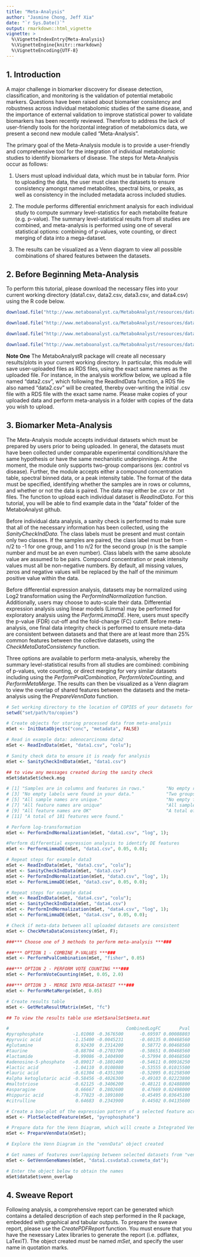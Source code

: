 ```yaml
---
title: "Meta-Analysis"
author: "Jasmine Chong, Jeff Xia"
date: "`r Sys.Date()`"
output: rmarkdown::html_vignette
vignette: >
  %\VignetteIndexEntry{Meta-Analysis}
  %\VignetteEngine{knitr::rmarkdown}
  %\VignetteEncoding{UTF-8}
---
```


## 1. Introduction 

A major challenge in biomarker discovery for disease detection, classification, and monitoring is the validation of potential metabolic markers. Questions have been raised about biomarker consistency and robustness across individual metabolomic studies of the same disease, and the importance of external validation to improve statistical power to validate biomarkers has been recently reviewed. Therefore to address the lack of user-friendly tools for the horizontal integration of metabolomics data, we present a second new module called “Meta-Analysis”. 

The primary goal of the Meta-Analysis module is to provide a user-friendly and comprehensive tool for the integration of individual metabolomic studies to identify biomarkers of disease. The steps for Meta-Analysis occur as follows: 

1) Users must upload individual data, which must be in tabular form. Prior to uploading the data, the user must clean the datasets to ensure consistency amongst named metabolites, spectral bins, or peaks, as well as consistency in the included metadata across included studies.

2) The module performs differential enrichment analysis for each individual study to compute summary level-statistics for each metabolite feature (e.g. p-value). The summary level-statistical results from all studies are combined, and meta-analysis is performed using one of several statistical options: combining of p-values, vote counting, or direct merging of data into a mega-dataset.

3) The results can be visualized as a Venn diagram to view all possible combinations of shared features between the datasets.

## 2. Before Beginning Meta-Analysis

To perform this tutorial, please download the necessary files into your current working directory (data1.csv, data2.csv, data3.csv, and data4.csv) using the R code below. 

```r

download.file("http://www.metaboanalyst.ca/MetaboAnalyst/resources/data/data1.csv", "data1.csv", "curl")

download.file("http://www.metaboanalyst.ca/MetaboAnalyst/resources/data/data2.csv", "data2.csv", "curl")

download.file("http://www.metaboanalyst.ca/MetaboAnalyst/resources/data/data3.csv", "data3.csv", "curl")

download.file("http://www.metaboanalyst.ca/MetaboAnalyst/resources/data/data4.csv", "data4.csv", "curl")

```

**Note One**
The MetaboAnalystR package will create all necessary results/plots in your current working directory. In particular, this module will save user-uploaded files as RDS files, using the exact same names as the uploaded file. For instance, in the analysis workflow below, we upload a file named "data2.csv", which following the ReadIndData function, a RDS file also named "data2.csv" will be created, thereby over-writing the initial .csv file with a RDS file with the exact same name. Please make copies of your uploaded data and perform meta-analysis in a folder with copies of the data you wish to upload. 

## 3. Biomarker Meta-Analysis

The Meta-Analysis module accepts individual datasets which must be prepared by users prior to being uploaded. In general, the datasets must have been collected under comparable experimental conditions/share the same hypothesis or have the same mechanistic underpinnings. At the moment, the module only supports two-group comparisons (ex: control vs disease). Further, the module accepts either a compound concentration table, spectral binned data, or a peak intensity table. The format of the data must be specified, identifying whether the samples are in rows or columns, and whether or not the data is paired. The data may either be .csv or .txt files. The function to upload each individual dataset is *ReadIndData*. For this tutorial, you will be able to find example data in the "data" folder of the MetaboAnalyst github. 

Before individual data analysis, a sanity check is performed to make sure that all of the necessary information has been collected, using the *SanityCheckIndData*. The class labels must be present and must contain only two classes. If the samples are paired, the class label must be from -n/2 to -1 for one group, and 1 to n/2 for the second group (n is the sample number and must be an even number). Class labels with the same absolute value are assumed to be pairs. Compound concentration or peak intensity values must all be non-negative numbers. By default, all missing values, zeros and negative values will be replaced by the half of the minimum positive value within the data.

Before differential expression analysis, datasets may be normalized using Log2 transformation using the *PerformIndNormalization* function. Additionally, users may choose to auto-scale their data. Differential expression analysis using linear models (Limma) may be performed for exploratory analysis using the *PerformLimmaDE*. Here, users must specify the p-value (FDR) cut-off and the fold-change (FC) cutoff. Before meta-analysis, one final data integrity check is performed to ensure meta-data are consistent between datasets and that there are at least more than 25% common features between the collective datasets, using the *CheckMetaDataConsistency* function.

Three options are available to perform meta-analysis, whereby the summary level-statistical results from all studies are combined: combining of p-values, vote counting, or direct merging for very similar datasets including using the *PerformPvalCombination*, *PerformVoteCounting*, and *PerformMetaMerge*. The results can then be visualized as a Venn diagram to view the overlap of shared features between the datasets and the meta-analysis using the *PrepareVennData* function. 

```r
# Set working directory to the location of COPIES of your datasets for analysis
setwd("set/path/to/copies")

# Create objects for storing processed data from meta-analysis 
mSet <- InitDataObjects("conc", "metadata", FALSE)

# Read in example data: adenocarcinoma data2
mSet <- ReadIndData(mSet, "data1.csv", "colu");

# Sanity check data to ensure it is ready for analysis
mSet <- SanityCheckIndData(mSet, "data1.csv")

## to view any messages created during the sanity check
mSet$dataSet$check.msg

# [1] "Samples are in columns and features in rows."        "No empty rows were found in your data."             
# [3] "No empty labels were found in your data."            "Two groups found: Adenocarcinoma and Adenocarcinoma"
# [5] "All sample names are unique."                        "No empty feature names found"                       
# [7] "All feature names are unique"                        "All sample names are OK"                            
# [9] "All feature names are OK"                            "A total of 83 samples were found."                  
# [11] "A total of 181 features were found."   

# Perform log-transformation
mSet <- PerformIndNormalization(mSet, "data1.csv", "log", 1);

#Perform differential expression analysis to identify DE features
mSet <- PerformLimmaDE(mSet, "data1.csv", 0.05, 0.0);

# Repeat steps for example data3
mSet <- ReadIndData(mSet, "data3.csv", "colu");
mSet <- SanityCheckIndData(mSet, "data3.csv")
mSet <- PerformIndNormalization(mSet, "data3.csv", "log", 1);
mSet <- PerformLimmaDE(mSet, "data3.csv", 0.05, 0.0);

# Repeat steps for example data4
mSet <- ReadIndData(mSet, "data4.csv", "colu");
mSet <- SanityCheckIndData(mSet, "data4.csv")
mSet <- PerformIndNormalization(mSet, "data4.csv", "log", 1);
mSet <- PerformLimmaDE(mSet, "data4.csv", 0.05, 0.0);

# Check if meta-data between all uploaded datasets are consistent
mSet <- CheckMetaDataConsistency(mSet, F);

###*** Choose one of 3 methods to perform meta-analysis ***###

###*** OPTION 1 - COMBINE P-VALUES ***###
mSet <- PerformPvalCombination(mSet, "fisher", 0.05)

###*** OPTION 2 - PERFORM VOTE COUNTING ***###
mSet <- PerformVoteCounting(mSet, 0.05, 2.0)

###*** OPTION 3 - MERGE INTO MEGA-DATASET ***###
mSet <- PerformMetaMerge(mSet, 0.05)

# Create results table
mSet <- GetMetaResultMatrix(mSet, "fc")

## To view the results table use mSet$analSet$meta.mat

#                                            CombinedLogFC       Pval
#pyrophosphate           -1.01060 -0.3676500      -0.69597 0.00088803
#pyruvic acid            -1.15400 -0.0045231      -0.60135 0.00468560
#glutamine                0.92430  0.2314200       0.58772 0.00468560
#taurine                 -0.88704 -0.2703700      -0.58651 0.00468560
#lactamide               -0.99086 -0.1404900      -0.57994 0.00468560
#adenosine-5-phosphate   -0.89017 -0.1801400      -0.54611 0.00916250
#lactic acid             -1.04110  0.0108080      -0.53555 0.01015500
#lauric acid             -0.61304 -0.4351300      -0.52095 0.01258500
#alpha ketoglutaric acid -0.58456 -0.4026300      -0.49103 0.02223800
#maltotriose             -0.62125 -0.3406200      -0.48121 0.02488800
#asparagine               0.66667  0.2802600       0.47669 0.02498000
#hippuric acid           -0.77823 -0.1091800      -0.45495 0.03645100
#citrulline               0.64683  0.2343900       0.44502 0.04135600

# Create a box-plot of the expression pattern of a selected feature across the different datasets included in the meta-analysis
mSet <- PlotSelectedFeature(mSet, "pyrophosphate")

# Prepare data for the Venn Diagram, which will create a Integrated Venn diagram in your working directory (two overlapping circles, highlighting novel biomarker features from the meta-analysis, biomarkers that were consistently identified using meta-analysis and individual DE expression, and biomarkers that were only identified using individual DE expression.)
mSet <- PrepareVennData(mSet);

# Explore the Venn Diagram in the "vennData" object created

# Get names of features overlapping between selected datasets from "vennData"
mSet <- GetVennGeneNames(mSet, "data1.csvdata3.csvmeta_dat");

# Enter the object below to obtain the names
mSet$dataSet$venn_overlap

```

## 4. Sweave Report

Following analysis, a comprehensive report can be generated which contains a detailed description of each step performed in the R package, embedded with graphical and tabular outputs. To prepare the sweave report, please use the *CreatePDFReport* function. You must ensure that you have the nexessary Latex libraries to generate the report (i.e. pdflatex, LaTexiT). The object created *must* be named *mSet*, and specify the user name in quotation marks. 


